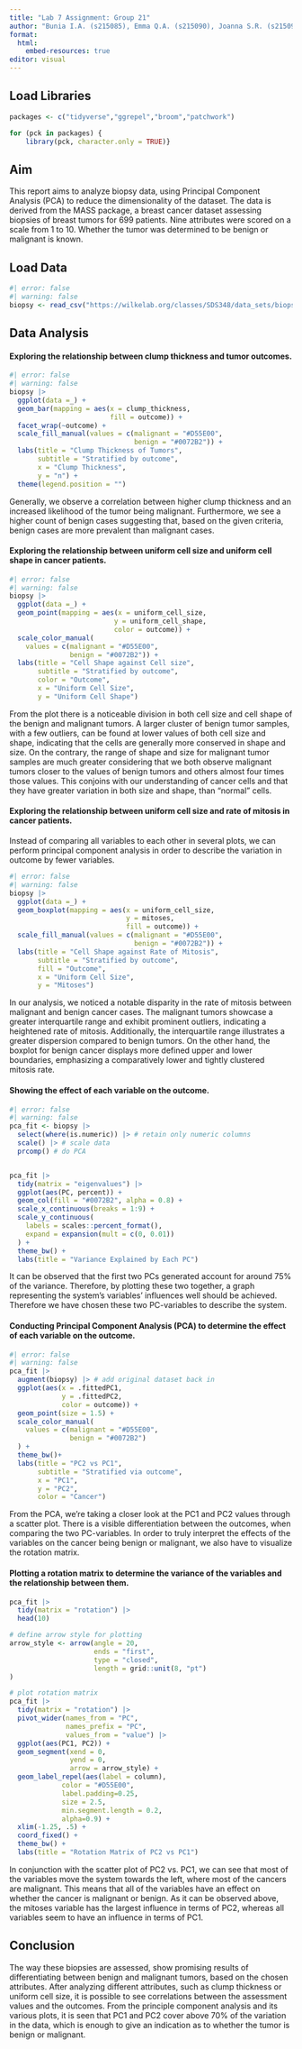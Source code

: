 ```yaml
---
title: "Lab 7 Assignment: Group 21"
author: "Bunia I.A. (s215085), Emma Q.A. (s215090), Joanna S.R. (s215092), Othilia F.S. (s223163) and Tobias A.C. (s215105)"
format:
  html:
    embed-resources: true
editor: visual
---
```


## Load Libraries

```r
packages <- c("tidyverse","ggrepel","broom","patchwork")

for (pck in packages) {
    library(pck, character.only = TRUE)}
```

## Aim

This report aims to analyze biopsy data, using Principal Component Analysis (PCA) to reduce the dimensionality of the dataset. The data is derived from the MASS package, a breast cancer dataset assessing biopsies of breast tumors for 699 patients. Nine attributes were scored on a scale from 1 to 10. Whether the tumor was determined to be benign or malignant is known.

## Load Data

```r
#| error: false
#| warning: false
biopsy <- read_csv("https://wilkelab.org/classes/SDS348/data_sets/biopsy.csv")
```

## Data Analysis

#### Exploring the relationship between clump thickness and tumor outcomes.

```r
#| error: false
#| warning: false
biopsy |>
  ggplot(data =_) +
  geom_bar(mapping = aes(x = clump_thickness,
                         fill = outcome)) +
  facet_wrap(~outcome) +
  scale_fill_manual(values = c(malignant = "#D55E00", 
                               benign = "#0072B2")) +
  labs(title = "Clump Thickness of Tumors",
       subtitle = "Stratified by outcome",
       x = "Clump Thickness",
       y = "n") +
  theme(legend.position = "")
```

Generally, we observe a correlation between higher clump thickness and an increased likelihood of the tumor being malignant. Furthermore, we see a higher count of benign cases suggesting that, based on the given criteria, benign cases are more prevalent than malignant cases.

#### Exploring the relationship between uniform cell size and uniform cell shape in cancer patients.

```r
#| error: false
#| warning: false
biopsy |>
  ggplot(data =_) +
  geom_point(mapping = aes(x = uniform_cell_size,
                          y = uniform_cell_shape,
                          color = outcome)) +
  scale_color_manual(
    values = c(malignant = "#D55E00", 
               benign = "#0072B2")) +
  labs(title = "Cell Shape against Cell size",
       subtitle = "Stratified by outcome",
       color = "Outcome",
       x = "Uniform Cell Size",
       y = "Uniform Cell Shape")
```

From the plot there is a noticeable division in both cell size and cell shape of the benign and malignant tumors. A larger cluster of benign tumor samples, with a few outliers, can be found at lower values of both cell size and shape, indicating that the cells are generally more conserved in shape and size. On the contrary, the range of shape and size for malignant tumor samples are much greater considering that we both observe malignant tumors closer to the values of benign tumors and others almost four times those values. This conjoins with our understanding of cancer cells and that they have greater variation in both size and shape, than "normal" cells.

#### Exploring the relationship between uniform cell size and rate of mitosis in cancer patients.

Instead of comparing all variables to each other in several plots, we can perform principal component analysis in order to describe the variation in outcome by fewer variables.

```r
#| error: false
#| warning: false
biopsy |>
  ggplot(data =_) +
  geom_boxplot(mapping = aes(x = uniform_cell_size,
                             y = mitoses,
                             fill = outcome)) +
  scale_fill_manual(values = c(malignant = "#D55E00", 
                               benign = "#0072B2")) +
  labs(title = "Cell Shape against Rate of Mitosis",
       subtitle = "Stratified by outcome",
       fill = "Outcome",
       x = "Uniform Cell Size",
       y = "Mitoses")

```

In our analysis, we noticed a notable disparity in the rate of mitosis between malignant and benign cancer cases. The malignant tumors showcase a greater interquartile range and exhibit prominent outliers, indicating a heightened rate of mitosis. Additionally, the interquartile range illustrates a greater dispersion compared to benign tumors. On the other hand, the boxplot for benign cancer displays more defined upper and lower boundaries, emphasizing a comparatively lower and tightly clustered mitosis rate.

#### Showing the effect of each variable on the outcome.

```r
#| error: false
#| warning: false
pca_fit <- biopsy |>
  select(where(is.numeric)) |> # retain only numeric columns
  scale() |> # scale data
  prcomp() # do PCA


pca_fit |>
  tidy(matrix = "eigenvalues") |>
  ggplot(aes(PC, percent)) +
  geom_col(fill = "#0072B2", alpha = 0.8) +
  scale_x_continuous(breaks = 1:9) +
  scale_y_continuous(
    labels = scales::percent_format(),
    expand = expansion(mult = c(0, 0.01))
  ) +
  theme_bw() +
  labs(title = "Variance Explained by Each PC")
```

It can be observed that the first two PCs generated account for around 75% of the variance. Therefore, by plotting these two together, a graph representing the system's variables' influences well should be achieved. Therefore we have chosen these two PC-variables to describe the system.

#### Conducting Principal Component Analysis (PCA) to determine the effect of each variable on the outcome.

```r
#| error: false
#| warning: false
pca_fit |>
  augment(biopsy) |> # add original dataset back in
  ggplot(aes(x = .fittedPC1, 
             y = .fittedPC2, 
             color = outcome)) + 
  geom_point(size = 1.5) +
  scale_color_manual(
    values = c(malignant = "#D55E00", 
               benign = "#0072B2")
  ) +
  theme_bw()+
  labs(title = "PC2 vs PC1",
       subtitle = "Stratified via outcome",
       x = "PC1",
       y = "PC2",
       color = "Cancer")
```

From the PCA, we're taking a closer look at the PC1 and PC2 values through a scatter plot. There is a visible differentiation between the outcomes, when comparing the two PC-variables. In order to truly interpret the effects of the variables on the cancer being benign or malignant, we also have to visualize the rotation matrix.

#### Plotting a rotation matrix to determine the variance of the variables and the relationship between them.

```r
pca_fit |> 
  tidy(matrix = "rotation") |>
  head(10)
```

```r
# define arrow style for plotting
arrow_style <- arrow(angle = 20,
                     ends = "first",
                     type = "closed",
                     length = grid::unit(8, "pt")
)

# plot rotation matrix
pca_fit |> 
  tidy(matrix = "rotation") |> 
  pivot_wider(names_from = "PC",
              names_prefix = "PC",
              values_from = "value") |> 
  ggplot(aes(PC1, PC2)) +
  geom_segment(xend = 0,
               yend = 0,
               arrow = arrow_style) +
  geom_label_repel(aes(label = column),
             color = "#D55E00",
             label.padding=0.25,
             size = 2.5,
             min.segment.length = 0.2,
             alpha=0.9) +
  xlim(-1.25, .5) + 
  coord_fixed() + 
  theme_bw() + 
  labs(title = "Rotation Matrix of PC2 vs PC1")
```

In conjunction with the scatter plot of PC2 vs. PC1, we can see that most of the variables move the system towards the left, where most of the cancers are malignant. This means that all of the variables have an effect on whether the cancer is malignant or benign. As it can be observed above, the mitoses variable has the largest influence in terms of PC2, whereas all variables seem to have an influence in terms of PC1.

## Conclusion

The way these biopsies are assessed, show promising results of differentiating between benign and malignant tumors, based on the chosen attributes. After analyzing different attributes, such as clump thickness or uniform cell size, it is possible to see correlations between the assessment values and the outcomes. From the principle component analysis and its various plots, it is seen that PC1 and PC2 cover above 70% of the variation in the data, which is enough to give an indication as to whether the tumor is benign or malignant.
